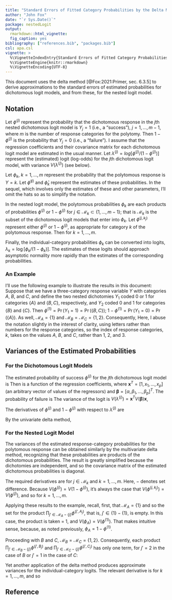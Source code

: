 ```yaml
---
title: "Standard Errors of Fitted Category Probabilities by the Delta Method for the Nested Logit Model"
author: "John Fox"
date: "`r Sys.Date()`"
package: nestedLogit
output:
  rmarkdown::html_vignette:
  fig_caption: yes
bibliography: ["references.bib", "packages.bib"]
csl: apa.csl
vignette: >
  %\VignetteIndexEntry{Standard Errors of Fitted Category Probabilities by the Delta Method for the Nested Logit Model}
  %\VignetteEngine{knitr::rmarkdown}
  %\VignetteEncoding{UTF-8}
---
```


<!-- \usepackage{amsmath} -->

This document uses the delta method [@Fox:2021:Primer, sec. 6.3.5] to derive approximations to the standard errors of estimated probabilities for dichotomous logit models, and from these, for the nested logit model.

## Notation

Let $\phi^{(j)}$ represent the probability that the dichotomous response in the $j$th nested dichotomous logit model is $Y_j = 1$ (i.e., a "success"),  $j = 1, \ldots, m - 1$, where $m$ is the number of response categories for the polytomy. Then $1 - \phi^{(j)}$ is the probability that $Y_j  = 0$ (i.e., a "failure"). I assume that the regression coefficients and their covariance matrix for each dichotomous logit model are estimated in the usual manner. Let $\lambda^{(j)} = log[\phi^{(j)}/(1 - \phi^{(j)})]$ represent the (estimated) logit (log-odds) for the $j$th dichotomous logit model, with variance $V(\lambda^{(j)})$ (see below).


Let $\phi_k$, $k = 1, \ldots, m$ represent the probability that the polytomous response is $Y = k$. Let $\widehat{\phi}^{(j)}$ and $\widehat{\phi}_k$ represent the estimates of these probabilities. In the sequel, which involves only the estimates of these and other parameters,  I'll omit the hats so as to simplify the notation.

In the nested logit model, the polytomous probabilities $\phi_k$ are each products of probabilities  $\phi^{(j)}$ or $1 - \phi^{(j)}$ for $j \in \mathcal{M}_k \subset \left\{ 1, \ldots, m - 1 \right\}$; that is $\mathcal{M}_k$ is the subset of the dichotomous logit models that enter into $\phi_k$. Let $\phi^{(j, k_j)}$ represent either $\phi^{(j)}$ or $1 - \phi^{(j)}$, as appropriate for category $k$ of the polytomous response. Then
\begin{equation*}
 \phi_k = \prod_{j \in \mathcal{M}_k} \phi^{(j,k_j)}
\end{equation*}
for $k = 1, \ldots, m$.

Finally, the individual-category probabilities $\phi_k$ can be converted into logits, $\lambda_k = \log[\phi_k/(1 - \phi_k)]$. The estimates of these logits should approach asymptotic normality more rapidly than the estimates of the corresponding probabilities.

### An Example

I'll use the following example to illustrate the results in this document: Suppose that we have a three-category response variable $Y$ with categories $A$, $B$, and $C$, and define the two nested dichotomies $Y_1$ coded 0 or 1 for categories $\{A\}$ and $\{B, C\}$, respectively, and $Y_2$ coded 0 and 1 for categories $\{B\}$ and $\{C\}$. Then $\phi^{(1)} = \Pr(Y_1 = 1) = \Pr(\{B, C\})$; $1 - \phi^{(1)} = \Pr(Y_1 = 0) = \Pr(\{A\})$. As well, $\mathcal{M}_A = \{1\}$ and $\mathcal{M}_B = \mathcal{M}_C = \{1, 2\}$. Consequently,
\begin{align*}
	\phi_A &= \phi^{(1, A_1)} = 1 - \phi^{(1)}\\
	\phi_B &= \phi^{(1, B_1)}\phi^{(2, B_2)} = \phi^{(1)}(1 - \phi^{(2)}) \\
	\phi_C &= \phi^{(1, C_1)}\phi^{(2, C_2)} = \phi^{(1)}\phi^{(2)}
\end{align*}
Here, I abuse the notation slightly in the interest of clarity, using letters rather than numbers for the response categories, so the index of response categories, $k$, takes on the values $A$, $B$, and $C$, rather than 1, 2, and 3.

## Variances of the Estimated Probabilities

### For the Dichotomous Logit Models

The estimated probability of success $\phi^{(j)}$ for the $j$th dichotomous logit model is
\begin{equation*}
 \phi^{(j)} = \frac{1}{1 + e^{-\lambda^{(j)}}}
\end{equation*}
Then
\begin{align*}
	\lambda^{(j)} &= \alpha^{(j)} + \beta_1^{(j)} x_1 + \cdots + \beta_p^{(j)} x_p \\
	&= \mathbf{x}^T \boldsymbol{\beta}
\end{align*}
is a function of the regression coefficients, where $\mathbf{x}^T = [1, x_1, \ldots, x_p]$ (an arbitrary vector of values of the regressors) and $\boldsymbol{\beta} = [\alpha, \beta_1, \ldots, \beta_p]^T$. The probability of failure is
\begin{equation*}
 1 - \phi^{(j)} = \frac{1}{1 + e^{\lambda^{(j)}}}
\end{equation*}
The variance of the logit is $V(\lambda^{(j)}) = \mathbf{x}^T V(\boldsymbol{\beta}) \mathbf{x}$,


The derivatives of $\phi^{(j)}$ and $1 - \phi^{(j)}$ with respect to $\lambda^{(j)}$ are
\begin{align*}
 \frac{d\phi^{(j)}}{d\lambda^{(j)}} &= \frac{e^{-\lambda^{(j)}}}{\left( 1 + e^{-\lambda^{(j)}} \right)^2} \\
 \frac{d \left(1 - \phi^{(j)} \right)}{d\lambda^{(j)}} &= - \frac{e^{\lambda^{(j)}}}{\left( 1 + e^{\lambda^{(j)}} \right)^2}
\end{align*}

By the univariate delta method,
\begin{align*}
 V(\phi^{(j)}) &\approx \left( \frac{d\phi^{(j)}}{d\lambda^{(j)}} \right)^2 V(\lambda^{(j)}) \\
 &= \left[ \frac{e^{-\lambda^{(j)}}}{\left( 1 + e^{-\lambda^{(j)}} \right)^2} \right]^2 V(\lambda^{(j)})\\
 V(1 - \phi^{(j)}) &\approx \left[ \frac{d \left(1 - \phi^{(j)} \right)}{d\lambda^{(j)}} \right]^2 V(\lambda^{(j)}) \\
 &= \left[ \frac{e^{\lambda^{(j)}}}{\left( 1 + e^{\lambda^{(j)}} \right)^2}\right]^2 V(\lambda^{(j)}) \\
 &= V(\phi^{(j)})
\end{align*}

### For the Nested Logit Model

The variances of the estimated response-category probabilities for the polytomous response can be obtained similarly by the multivariate delta method, recognizing that these probabilities are products of the dichotomous probabilities. The result is greatly simplified because the dichotomies are independent, and so the covariance matrix of the estimated dichotomous probabilities is diagonal.

The required derivatives are
\begin{equation*}
 \frac{\partial \phi_k}{\partial \phi^{(j, k_j)} } = \prod_{j' \in \mathcal{M}_k, j' - \{j\}} \phi^{(j', k_j)}
\end{equation*}
for $j \in \mathcal{M}_k$ and $k = 1, \ldots, m$. Here, $-$ denotes set difference. Because $V(\phi^{(j)}) =  V(1 - \phi^{(j)})$, it's always the case that $V(\phi^{(j, k_j)}) =  V(\phi^{(j)})$, and so
\begin{align*}
 V(\phi_k) &\approx \sum_{j \in \mathcal{M}_k} \left( \frac{\partial \phi_k}{\partial \phi^{(j, k_j)} }  \right)^2 V\left( \phi^{(j)} \right) \\
 &= \sum_{j \in \mathcal{M}_k} \left( \prod_{j' \in \mathcal{M} - \{j\}} \phi^{(j', k_j)} \right)^2 V\left( \phi^{(j)} \right)
\end{align*}
for $k = 1, \ldots, m$.

Applying these results to the example, recall, first, that $\mathcal{M}_A = \{1\}$ and so the set for the product $\prod_{j' \in \mathcal{M}_{A} - \{j\}} \phi^{(j', A_j)}$, that is, $j' \in \{1\}-\{1\}$, is empty. In this case, the product is taken = 1, and $V(\phi_A) = V(\phi^{(1)})$. That makes intuitive sense, because, as noted previously, $\phi_A = 1 - \phi^{(1)}$.

Proceeding with $B$ and $C$, $\mathcal{M}_B = \mathcal{M}_C = \{1, 2\}$. Consequently, each product $\prod_{j' \in \mathcal{M}_{B} - \{j\}} \phi^{(j', B_j)}$ and $\prod_{j' \in \mathcal{M}_{C} - \{j\}} \phi^{(j', C_j)}$ has only one term, for $j' = 2$ in the case of $B$ or $j' = 1$ in the case of $C$:
\begin{align*}
	V(\phi_B) &= \phi^{(2, B_2)} V(\phi^{(1)}) + \phi^{(1, B_1)}  V(\phi^{(2)}) \\
	&= (1 - \phi^{(2)}) V(\phi^{(1)}) + \phi^{(1)} V(\phi^{(2)}) \\
	V(\phi_C) &= \phi^{(2, C_2)} V(\phi^{(1)}) + \phi^{(1, C_1)}  V(\phi^{(2)}) \\
	&= \phi^{(2)} V(\phi^{(1)}) + \phi^{(1)} V(\phi^{(2)}) \\
\end{align*}

Yet another application of the delta method produces approximate variances for the individual-category logits. The relevant derivative is
\begin{equation*}
 \frac{d\lambda_k}{d\phi_k} = \frac{1}{\phi_k(1 - \phi_k)}
\end{equation*}
for $k = 1, \ldots, m$, and so
\begin{align*}
 V(\lambda_k) &\approx \left( \frac{d\lambda_k}{d\phi_k} \right)^2 V(\phi_k) \\
 &= \left[ \frac{1}{\phi_k(1 - \phi_k)} \right]^2 V(\phi_k)
\end{align*}

## Reference

